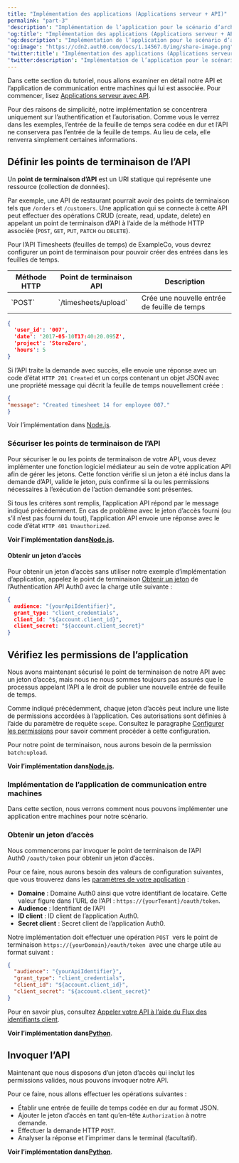 ```yaml
---
title: "Implémentation des applications (Applications serveur + API)"
permalink: "part-3"
'description': "Implémentation de l’application pour le scénario d’architecture serveur + API"
'og:title': "Implémentation des applications (Applications serveur + API)"
'og:description': "Implémentation de l’application pour le scénario d’architecture serveur + API"
'og:image': "https://cdn2.auth0.com/docs/1.14567.0/img/share-image.png"
'twitter:title': "Implémentation des applications (Applications serveur + API)"
'twitter:description': "Implémentation de l’application pour le scénario d’architecture serveur + API"
---
```


Dans cette section du tutoriel, nous allons examiner en détail notre API et l’application de communication entre machines qui lui est associée. Pour commencer, lisez [Applications serveur avec API](/docs/fr-ca/get-started/architecture-scenarios/server-application-api).

<Callout icon="file-lines" color="#0EA5E9" iconType="regular">

Pour des raisons de simplicité, notre implémentation se concentrera uniquement sur l’authentification et l’autorisation. Comme vous le verrez dans les exemples, l’entrée de la feuille de temps sera codée en dur et l’API ne conservera pas l’entrée de la feuille de temps. Au lieu de cela, elle renverra simplement certaines informations.

</Callout>

## Définir les points de terminaison de l’API

Un **point de terminaison d’API** est un URI statique qui représente une ressource (collection de données).

Par exemple, une API de restaurant pourrait avoir des points de terminaison tels que `/orders` et `/customers`. Une application qui se connecte à cette API peut effectuer des opérations CRUD (create, read, update, delete) en appelant un point de terminaison d’API à l’aide de la méthode HTTP associée (`POST`, `GET`, `PUT`, `PATCH` ou `DELETE`).

Pour l’API Timesheets (feuilles de temps) de ExampleCo, vous devrez configurer un point de terminaison pour pouvoir créer des entrées dans les feuilles de temps.

<table class="table"><thead>
<tr>
<th><strong>Méthode HTTP</strong></th>
<th><strong>Point de terminaison API</strong></th>
<th><strong>Description</strong></th>
</tr>
</thead>
<tbody>
<tr>
<td>`POST`</td>
<td>`/timesheets/upload`</td>
<td>Crée une nouvelle entrée de feuille de temps</td>
</tr>
</tbody>
</table>

```json lines
{
  'user_id': '007',
  'date': '2017-05-10T17:40:20.095Z',
  'project': 'StoreZero',
  'hours': 5
}
```

Si l’API traite la demande avec succès, elle envoie une réponse avec un code d’état `HTTP 201 Created` et un corps contenant un objet JSON avec une propriété message qui décrit la feuille de temps nouvellement créée :

```json lines
{
"message": "Created timesheet 14 for employee 007."
}
```

<Callout icon="file-lines" color="#0EA5E9" iconType="regular">

Voir l’implémentation dans [Node.js](/docs/fr-ca/get-started/architecture-scenarios/server-application-api/api-implementation-nodejs#1-define-the-api-endpoint).

</Callout>

### Sécuriser les points de terminaison de l’API

Pour sécuriser le ou les points de terminaison de votre API, vous devez implémenter une fonction logiciel médiateur au sein de votre application API afin de gérer les jetons. Cette fonction vérifie si un jeton a été inclus dans la demande d’API, valide le jeton, puis confirme si la ou les permissions nécessaires à l’exécution de l’action demandée sont présentes.

Si tous les critères sont remplis, l’application API répond par le message indiqué précédemment. En cas de problème avec le jeton d’accès fourni (ou s’il n’est pas fourni du tout), l’application API envoie une réponse avec le code d’état `HTTP 401 Unauthorized`.

**Voir l’implémentation dans**[**Node.js**](/docs/fr-ca/get-started/architecture-scenarios/server-application-api/api-implementation-nodejs#2-secure-the-api-endpoint)**.**

#### Obtenir un jeton d’accès

Pour obtenir un jeton d’accès sans utiliser notre exemple d’implémentation d’application, appelez le point de terminaison [Obtenir un jeton](https://auth0.com/docs/api/authentication#get-token54) de l’Authentication API Auth0 avec la charge utile suivante :



```json lines
{
  audience: "{yourApiIdentifier}",
  grant_type: "client_credentials",
  client_id: "${account.client_id}",
  client_secret: "${account.client_secret}"
}
```

## Vérifiez les permissions de l’application

Nous avons maintenant sécurisé le point de terminaison de notre API avec un jeton d’accès, mais nous ne nous sommes toujours pas assurés que le processus appelant l’API a le droit de publier une nouvelle entrée de feuille de temps.

Comme indiqué précédemment, chaque jeton d’accès peut inclure une liste de permissions accordées à l’application. Ces autorisations sont définies à l’aide du paramètre de requête `scope`. Consultez le paragraphe [Configurer les permissions](/docs/fr-ca/get-started/architecture-scenarios/server-application-api/part-3#configure-the-scopes) pour savoir comment procéder à cette configuration.

Pour notre point de terminaison, nous aurons besoin de la permission `batch:upload`.

**Voir l’implémentation dans**[**Node.js**](/docs/fr-ca/get-started/architecture-scenarios/server-application-api/api-implementation-nodejs#3-check-the-client-permissions)**.**

### Implémentation de l’application de communication entre machines

Dans cette section, nous verrons comment nous pouvons implémenter une application entre machines pour notre scénario.

### Obtenir un jeton d’accès

Nous commencerons par invoquer le point de terminaison de l’API Auth0 `/oauth/token` pour obtenir un jeton d’accès.

Pour ce faire, nous aurons besoin des valeurs de configuration suivantes, que vous trouverez dans les [paramètres de votre application](https://manage.auth0.com/#/applications) :

* **Domaine** : Domaine Auth0 ainsi que votre identifiant de locataire. Cette valeur figure dans l’URL de l’API : `https://{yourTenant}/oauth/token`.
* **<Tooltip href="/docs/docs/fr-ca/glossary?term=audience" tip="Audience
Identifiant unique de 'audience d’un jeton émis. Appelé aud dans un jeton, sa valeur contient l’identifiant soit d’une application (Client ID) pour un jeton d’ID, soit d’une API (API Identifier) pour un jeton d’accès." cta="Voir le glossaire">Audience</Tooltip>** : Identifiant de l’API
* **ID client** : ID client de l’application Auth0.
* **Secret client** : Secret client de l’application Auth0.

Notre implémentation doit effectuer une opération `POST`  vers le point de terminaison `https://{yourDomain}/oauth/token`  avec une charge utile au format suivant :



```json lines
{
  "audience": "{yourApiIdentifier}",
  "grant_type": "client_credentials",
  "client_id": "${account.client_id}",
  "client_secret": "${account.client_secret}"
}
```

Pour en savoir plus, consultez [Appeler votre API à l’aide du Flux des identifiants client](/docs/fr-ca/get-started/authentication-and-authorization-flow/client-credentials-flow/call-your-api-using-the-client-credentials-flow).

**Voir l’implémentation dans**[**Python**](/docs/fr-ca/get-started/architecture-scenarios/server-application-api/cron-implementation-python#get-an-access-token).

## Invoquer l’API

Maintenant que nous disposons d’un jeton d’accès qui inclut les permissions valides, nous pouvons invoquer notre API.

Pour ce faire, nous allons effectuer les opérations suivantes :

* Établir une entrée de feuille de temps codée en dur au format JSON.
* Ajouter le jeton d’accès en tant qu’en-tête `Authorization` à notre demande.
* Effectuer la demande HTTP `POST`.
* Analyser la réponse et l’imprimer dans le terminal (facultatif).

**Voir l’implémentation dans**[**Python**](/docs/fr-ca/get-started/architecture-scenarios/server-application-api/cron-implementation-python#invoke-the-api).